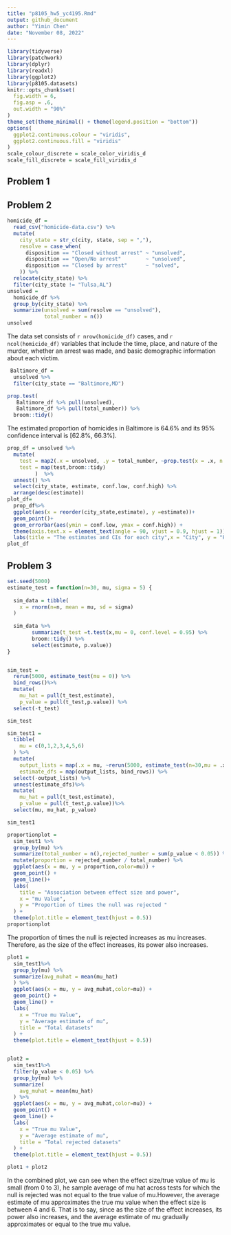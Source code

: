 ```yaml
---
title: "p8105_hw5_yc4195.Rmd"
output: github_document
author: "Yimin Chen"
date: "November 08, 2022"
---
```


```r
library(tidyverse)
library(patchwork)
library(dplyr)
library(readxl)
library(ggplot2)
library(p8105.datasets)
knitr::opts_chunk$set(
  fig.width = 6,
  fig.asp = .6,
  out.width = "90%"
)
theme_set(theme_minimal() + theme(legend.position = "bottom"))
options(
  ggplot2.continuous.colour = "viridis",
  ggplot2.continuous.fill = "viridis"
)
scale_colour_discrete = scale_color_viridis_d
scale_fill_discrete = scale_fill_viridis_d
```

## Problem 1


## Problem 2

```r
homicide_df = 
  read_csv("homicide-data.csv") %>% 
  mutate(
    city_state = str_c(city, state, sep = ","),
    resolve = case_when(
      disposition == "Closed without arrest" ~ "unsolved",
      disposition == "Open/No arrest"        ~ "unsolved",
      disposition == "Closed by arrest"      ~ "solved",
    )) %>% 
  relocate(city_state) %>% 
  filter(city_state != "Tulsa,AL")
unsolved = 
  homicide_df %>% 
  group_by(city_state) %>% 
  summarize(unsolved = sum(resolve == "unsolved"),
            total_number = n()) 
unsolved
```
The data set consists of `r nrow(homicide_df)` cases, and `r ncol(homicide_df)`  variables that include the time, place, and nature of the murder, whether an arrest was made, and basic demographic information about each victim.

```r
 Baltimore_df =
  unsolved %>% 
  filter(city_state == "Baltimore,MD")

prop.test(
   Baltimore_df %>% pull(unsolved), 
   Baltimore_df %>% pull(total_number)) %>% 
  broom::tidy()

```
The estimated proportion of homicides in Baltimore is 64.6% and its 95% confidence interval is [62.8%, 66.3%].

```r
prop_df = unsolved %>% 
  mutate(
    test = map2(.x = unsolved, .y = total_number, ~prop.test(x = .x, n = .y)),
    test = map(test,broom::tidy)
         )  %>% 
  unnest() %>% 
  select(city_state, estimate, conf.low, conf.high) %>%
  arrange(desc(estimate))
plot_df=
  prop_df%>% 
  ggplot(aes(x = reorder(city_state,estimate), y =estimate))+
  geom_point()+
  geom_errorbar(aes(ymin = conf.low, ymax = conf.high)) + 
  theme(axis.text.x = element_text(angle = 90, vjust = 0.9, hjust = 1))+
  labs(title = "The estimates and CIs for each city",x = "City", y = "Proportions of unsolved homicides")
plot_df
```

## Problem 3

```r
set.seed(5000)
estimate_test = function(n=30, mu, sigma = 5) {
  
  sim_data = tibble(
    x = rnorm(n=n, mean = mu, sd = sigma)
  )
  
  sim_data %>% 
        summarize(t_test =t.test(x,mu = 0, conf.level = 0.95) %>%
        broom::tidy() %>% 
        select(estimate, p.value))
}


sim_test =
  rerun(5000, estimate_test(mu = 0)) %>% 
  bind_rows()%>% 
  mutate(
    mu_hat = pull(t_test,estimate),
    p_value = pull(t_test,p.value)) %>% 
  select(-t_test)

sim_test

sim_test1 =
  tibble(
    mu = c(0,1,2,3,4,5,6)
  ) %>% 
  mutate(
    output_lists = map(.x = mu, ~rerun(5000, estimate_test(n=30,mu = .x))),
    estimate_dfs = map(output_lists, bind_rows)) %>% 
  select(-output_lists) %>% 
  unnest(estimate_dfs)%>%
  mutate(
    mu_hat = pull(t_test,estimate),
    p_value = pull(t_test,p.value))%>% 
  select(mu, mu_hat, p_value)

sim_test1
```


```r
proportionplot =
  sim_test1 %>% 
  group_by(mu) %>% 
  summarize(total_number = n(),rejected_number = sum(p_value < 0.05)) %>% 
  mutate(proportion = rejected_number / total_number) %>% 
  ggplot(aes(x = mu, y = proportion,color=mu)) +
  geom_point() +
  geom_line()+
  labs(
    title = "Association between effect size and power",
    x = "mu Value",
    y = "Proportion of times the null was rejected "
  ) + 
  theme(plot.title = element_text(hjust = 0.5))
proportionplot
```


The proportion of times the null is rejected increases as mu increases. Therefore, as the size of the effect increases, its power also increases.

```r
plot1 =
  sim_test1%>% 
  group_by(mu) %>%
  summarize(avg_muhat = mean(mu_hat)
  ) %>% 
  ggplot(aes(x = mu, y = avg_muhat,color=mu)) + 
  geom_point() +
  geom_line() +
  labs(
    x = "True mu Value",
    y = "Average estimate of mu",
    title = "Total datasets"
  ) + 
  theme(plot.title = element_text(hjust = 0.5))


plot2 =
  sim_test1%>% 
  filter(p_value < 0.05) %>% 
  group_by(mu) %>%
  summarize(
    avg_muhat = mean(mu_hat)
  ) %>% 
  ggplot(aes(x = mu, y = avg_muhat,color=mu)) + 
  geom_point() +
  geom_line() +
  labs(
    x = "True mu Value",
    y = "Average estimate of mu",
    title = "Total rejected datasets"
  ) + 
  theme(plot.title = element_text(hjust = 0.5))
```

```r
plot1 + plot2
```


In the combined plot, we can see when the effect size/true value of mu is small (from 0 to 3), he sample average of mu hat across tests for which the null is rejected was not equal to the true value of mu.However, the average estimate of mu approximates the true mu value when the effect size is between 4 and 6. That is to say, since as the size of the effect increases, its power also increases, and the average estimate of mu gradually approximates or equal to the true mu value. 

